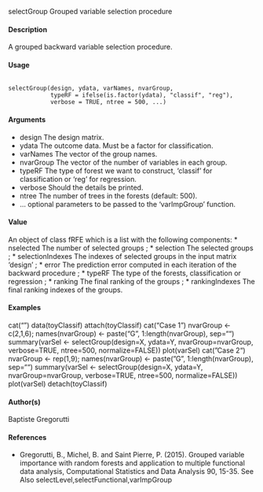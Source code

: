 selectGroup Grouped variable selection procedure

#### Description

A grouped backward variable selection procedure.

#### Usage 

<pre><code>
selectGroup(design, ydata, varNames, nvarGroup,
            typeRF = ifelse(is.factor(ydata), "classif", "reg"),
            verbose = TRUE, ntree = 500, ...)
</code></pre>

#### Arguments
* design The design matrix.
* ydata The outcome data. Must be a factor for classification.
* varNames The vector of the group names.
* nvarGroup The vector of the number of variables in each group.
* typeRF The type of forest we want to construct, ‘classif’ for classification or ‘reg’ for regression.
* verbose Should the details be printed.
* ntree The number of trees in the forests (default: 500).
* ... optional parameters to be passed to the ‘varImpGroup’ function.

#### Value
An object of class fRFE which is a list with the following components:
* nselected The number of selected groups ;
* selection The selected groups ;
* selectionIndexes The indexes of selected groups in the input matrix ‘design’ ;
* error The prediction error computed in each iteration of the backward procedure ;
* typeRF The type of the forests, classification or regression ;
* ranking The final ranking of the groups ;
* rankingIndexes The final ranking indexes of the groups.

#### Examples

cat("\n\nClassification\n")
data(toyClassif)
attach(toyClassif)
cat("Case 1\n")
nvarGroup <- c(2,1,6); names(nvarGroup) <- paste("G", 1:length(nvarGroup), sep="")
summary(varSel <- selectGroup(design=X, ydata=Y, nvarGroup=nvarGroup,
                              verbose=TRUE, ntree=500, normalize=FALSE))
plot(varSel)
cat("Case 2\n")
nvarGroup <- rep(1,9); names(nvarGroup) <- paste("G", 1:length(nvarGroup), sep="")
summary(varSel <- selectGroup(design=X, ydata=Y, nvarGroup=nvarGroup,
                              verbose=TRUE, ntree=500, normalize=FALSE))
plot(varSel)
detach(toyClassif)


#### Author(s)

Baptiste Gregorutti

#### References

* Gregorutti, B., Michel, B. and Saint Pierre, P. (2015). Grouped variable importance with random
forests and application to multiple functional data analysis, Computational Statistics and Data Analysis
90, 15-35.
See Also
selectLevel,selectFunctional,varImpGroup
